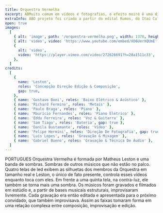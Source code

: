 ```yaml
---
title: Orquestra Vermelha
excerpt: ABMuito comum em vídeos e fotografias, o efeito moiré é uma distorção ótica que surge quando dois padrões regulares, como linhas paralelas ou grades, são sobrepostos com leves variações de angulação.
extraInfo: ABO projeto foi criado a partir do edital Rumos, do Itaú Cultural, e já se apresentou em diversos espaços culturais e festivais ao longo dos anos. Em 2019 foi lançado o álbum do projeto, disponível tem todas as plataformas de streaming.
open: true
images:
  [
    { alt: 'image', path: '/orquestra-vermelha.png', width: 1370, height: 504 },
    { alt: 'video', video: 'https://www.youtube.com/embed/XO6UerXQUmE' },
    {
      alt: 'video',
      video: 'https://player.vimeo.com/video/272626691?h=28a1511c33',
    },
  ]
credits:
  [
    {
      name: 'Leston',
      roles: 'Concepção Direção Edição & Composição',
      gap: true,
    },
    { name: 'Gustavo Boni', roles: 'Baixo Elétrico & Acústico' },
    { name: 'Richard Fermino', roles: 'Metais' },
    { name: 'Paulo Braga', roles: 'Piano' },
    { name: 'Maurício Fernandes', roles: 'Piano Elétrico' },
    { name: 'Eddu Ferreira', roles: 'Voz & Guitarra' },
    { name: 'Sam Tiago', roles: 'Bateria', gap: true },
    { name: 'Danila Bustamante', roles: 'Vídeo' },
    { name: 'Felipe Hermini', roles: 'Direção De Fotografia', gap: true },
    { name: 'Luis Lopes', roles: 'Gravação & Mixagem' },
    { name: 'Gabriel Bueno', roles: 'Gravação & Técnica De Áudio' },
  ]
---
```


PORTUGUES Orquestra Vermelha é formada por Matheus Leston e uma banda de sombras. Sombras de outros músicos que não estão no palco. Quatro telas de led exibem as silhuetas dos membros da Orquestra em tamanho real e Leston, o único de fato presente, controla esses vídeos enquanto toca com eles. Em frente a uma quinta tela, na contra-luz, ele também se torna mais uma sombra. Os músicos foram gravados e filmados em estúdio e, a partir de bases musicais estruturais, improvisaram livremente. Cada gravação era então editada e apresentada para o próximo convidado, que também improvisava. Assim as faixas tomaram forma em uma relação complexa entre composição, improvisação e edição.
